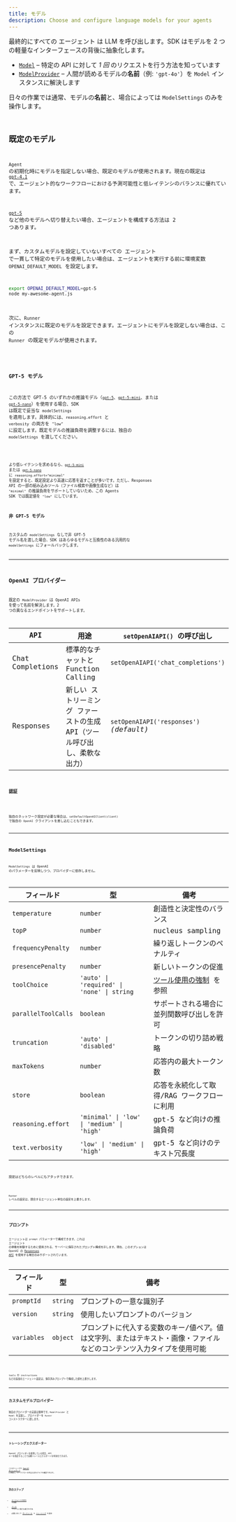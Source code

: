 ```yaml
---
title: モデル
description: Choose and configure language models for your agents
---
```



最終的にすべての エージェント は LLM を呼び出します。SDK はモデルを 2 つの軽量なインターフェースの背後に抽象化します。

- [`Model`](/openai-agents-js/openai/agents/interfaces/model) – 特定の API に対して _1 回_ のリクエストを行う方法を知っています
- [`ModelProvider`](/openai-agents-js/openai/agents/interfaces/modelprovider) – 人間が読めるモデルの**名前**（例: `'gpt‑4o'`）を `Model` インスタンスに解決します

日々の作業では通常、モデルの**名前**と、場合によっては `ModelSettings` のみを操作します。

<Code
  lang="typescript"
  code={agentWithModelExample}
  title="エージェントごとのモデル指定"
/>

## 既定のモデル

`Agent` の初期化時にモデルを指定しない場合、既定のモデルが使用されます。現在の既定は [`gpt-4.1`](https://platform.openai.com/docs/models/gpt-4.1) で、エージェント的なワークフローにおける予測可能性と低レイテンシのバランスに優れています。

[`gpt-5`](https://platform.openai.com/docs/models/gpt-5) など他のモデルへ切り替えたい場合、エージェントを構成する方法は 2 つあります。

まず、カスタムモデルを設定していないすべての エージェント で一貫して特定のモデルを使用したい場合は、エージェントを実行する前に環境変数 `OPENAI_DEFAULT_MODEL` を設定します。

```bash
export OPENAI_DEFAULT_MODEL=gpt-5
node my-awesome-agent.js
```

次に、`Runner` インスタンスに既定のモデルを設定できます。エージェントにモデルを設定しない場合は、この `Runner` の既定モデルが使用されます。

<Code
  lang="typescript"
  code={runnerWithModelExample}
  title="Runner の既定モデルを設定"
/>

### GPT-5 モデル

この方法で GPT-5 のいずれかの推論モデル（[`gpt-5`](https://platform.openai.com/docs/models/gpt-5)、[`gpt-5-mini`](https://platform.openai.com/docs/models/gpt-5-mini)、または [`gpt-5-nano`](https://platform.openai.com/docs/models/gpt-5-nano)）を使用する場合、SDK は既定で妥当な `modelSettings` を適用します。具体的には、`reasoning.effort` と `verbosity` の両方を `"low"` に設定します。既定モデルの推論負荷を調整するには、独自の `modelSettings` を渡してください。

<Code
  lang="typescript"
  code={gpt5DefaultModelSettingsExample}
  title="GPT-5 の既定設定をカスタマイズ"
/>

より低レイテンシを求めるなら、[`gpt-5-mini`](https://platform.openai.com/docs/models/gpt-5-mini) または [`gpt-5-nano`](https://platform.openai.com/docs/models/gpt-5-nano) に `reasoning.effort="minimal"` を設定すると、既定設定より高速に応答を返すことが多いです。ただし、Responses API の一部の組み込みツール（ファイル検索や画像生成など）は `"minimal"` の推論負荷をサポートしていないため、この Agents SDK では既定値を `"low"` にしています。

### 非 GPT-5 モデル

カスタムの `modelSettings` なしで非 GPT-5 モデル名を渡した場合、SDK はあらゆるモデルと互換性のある汎用的な `modelSettings` にフォールバックします。

---

## OpenAI プロバイダー

既定の `ModelProvider` は OpenAI APIs を使って名前を解決します。2 つの異なるエンドポイントをサポートします。

| API              | 用途                                                                     | `setOpenAIAPI()` の呼び出し             |
| ---------------- | ------------------------------------------------------------------------ | --------------------------------------- |
| Chat Completions | 標準的なチャットと Function Calling                                      | `setOpenAIAPI('chat_completions')`      |
| Responses        | 新しい ストリーミング ファーストの生成 API（ツール呼び出し、柔軟な出力） | `setOpenAIAPI('responses')` _(default)_ |

### 認証

<Code
  lang="typescript"
  code={setDefaultOpenAIKeyExample}
  title="既定の OpenAI キーを設定"
/>

独自のネットワーク設定が必要な場合は、`setDefaultOpenAIClient(client)` で独自の `OpenAI` クライアントを差し込むこともできます。

---

## ModelSettings

`ModelSettings` は OpenAI のパラメーターを反映しつつ、プロバイダーに依存しません。

| フィールド          | 型                                         | 備考                                                                           |
| ------------------- | ------------------------------------------ | ------------------------------------------------------------------------------ |
| `temperature`       | `number`                                   | 創造性と決定性のバランス                                                       |
| `topP`              | `number`                                   | nucleus sampling                                                               |
| `frequencyPenalty`  | `number`                                   | 繰り返しトークンのペナルティ                                                   |
| `presencePenalty`   | `number`                                   | 新しいトークンの促進                                                           |
| `toolChoice`        | `'auto' \| 'required' \| 'none' \| string` | [ツール使用の強制](/openai-agents-js/ja/guides/agents#forcing-tool-use) を参照 |
| `parallelToolCalls` | `boolean`                                  | サポートされる場合に並列関数呼び出しを許可                                     |
| `truncation`        | `'auto' \| 'disabled'`                     | トークンの切り詰め戦略                                                         |
| `maxTokens`         | `number`                                   | 応答内の最大トークン数                                                         |
| `store`             | `boolean`                                  | 応答を永続化して取得/RAG ワークフローに利用                                    |
| `reasoning.effort`  | `'minimal' \| 'low' \| 'medium' \| 'high'` | gpt-5 など向けの推論負荷                                                       |
| `text.verbosity`    | `'low' \| 'medium' \| 'high'`              | gpt-5 など向けのテキスト冗長度                                                 |

設定はどちらのレベルにもアタッチできます。

<Code lang="typescript" code={modelSettingsExample} title="モデル設定" />

`Runner` レベルの設定は、競合するエージェント単位の設定を上書きします。

---

## プロンプト

エージェントは `prompt` パラメーターで構成できます。これは エージェント の挙動を制御するために使用される、サーバーに保存されたプロンプト構成を示します。現在、このオプションは OpenAI の
[Responses API](https://platform.openai.com/docs/api-reference/responses) を使用する場合のみサポートされています。

| フィールド  | 型       | 備考                                                                                                                  |
| ----------- | -------- | --------------------------------------------------------------------------------------------------------------------- |
| `promptId`  | `string` | プロンプトの一意な識別子                                                                                              |
| `version`   | `string` | 使用したいプロンプトのバージョン                                                                                      |
| `variables` | `object` | プロンプトに代入する変数のキー/値ペア。値は文字列、またはテキスト・画像・ファイルなどのコンテンツ入力タイプを使用可能 |

<Code
  lang="typescript"
  code={promptIdExample}
  title="プロンプト付きエージェント"
/>

tools や instructions などの追加のエージェント設定は、保存済みプロンプトで構成した値を上書きします。

---

## カスタムモデルプロバイダー

独自のプロバイダーの実装は簡単です。`ModelProvider` と `Model` を実装し、プロバイダーを `Runner` コンストラクターに渡します。

<Code
  lang="typescript"
  code={modelCustomProviderExample}
  title="最小のカスタムプロバイダー"
/>

---

## トレーシングエクスポーター

OpenAI プロバイダーを使用している場合、API キーを指定することで自動トレースエクスポートを有効化できます。

<Code
  lang="typescript"
  code={setTracingExportApiKeyExample}
  title="トレーシングエクスポーター"
/>

これはトレースを [OpenAI ダッシュボード](https://platform.openai.com/traces) に送信し、ワークフローの完全な実行グラフを確認できます。

---

## 次のステップ

- [エージェントの実行](/openai-agents-js/ja/guides/running-agents) を探索
- [ツール](/openai-agents-js/ja/guides/tools) でモデルに強力な能力を付与
- 必要に応じて [ガードレール](/openai-agents-js/ja/guides/guardrails) や [トレーシング](/openai-agents-js/ja/guides/tracing) を追加
